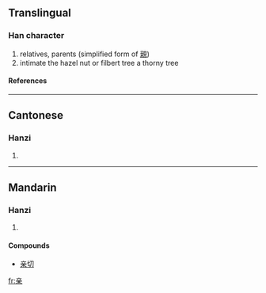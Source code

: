 {{see|親}}

==Translingual==
===Han character===
{{Han char|rn=8|rad=亠|as=07|sn=9|four=|canj=卜廿木 (YTD)}}
# relatives, parents (simplified form of [[親]])
# intimate the hazel nut or filbert tree a thorny tree
====References====
{{Han ref|kx=0089.081|dkj=00311|hdz=42707.070|uh=4EB2|ud=20146}}
----
==Cantonese==
===Hanzi===
{{yue-hanzi|jyut=|y=chan1}}
# {{defn|Cantonese}}
----
==Mandarin==
===Hanzi===
{{cmn-hanzi|tra=親|pin=[[qīn]] ([[qin1]])|wg=ch'in<sup>1</sup>}}
# {{defn|Mandarin}}

====Compounds====
*[[亲切]]




[[fr:亲]]